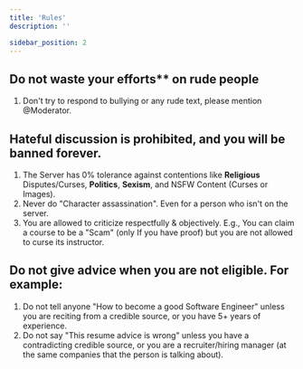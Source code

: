 ```yaml
---
title: 'Rules'
description: ''

sidebar_position: 2
---
```


## Do not waste your efforts\*\* on rude people

1. Don't try to respond to bullying or any rude text, please mention @Moderator.

## **Hateful discussion is prohibited**, and you will be banned forever.

1. The Server has 0% tolerance against contentions like **Religious** Disputes/Curses, **Politics**, **Sexism**, and NSFW Content (Curses or Images).
2. Never do "Character assassination". Even for a person who isn't on the server.
3. You are allowed to criticize respectfully & objectively. E.g., You can claim a course to be a "Scam" (only If you have proof) but you are not allowed to curse its instructor.

## Do not give advice when you are not eligible. For example:

1. Do not tell anyone "How to become a good Software Engineer" unless you are reciting from a credible source, or you have 5+ years of experience.
2. Do not say "This resume advice is wrong" unless you have a contradicting credible source, or you are a recruiter/hiring manager (at the same companies that the person is talking about).
